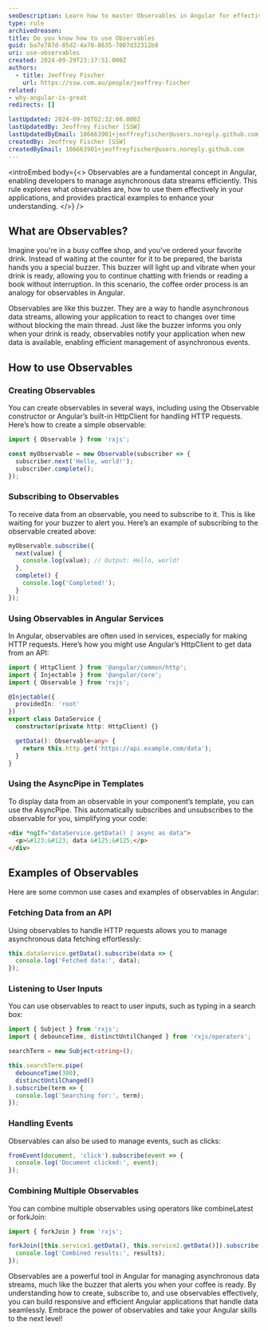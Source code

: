 ```yaml
---
seoDescription: Learn how to master Observables in Angular for effective asynchronous data handling, including creation, subscription, and combination techniques.
type: rule
archivedreason:
title: Do you know how to use Observables
guid: ba7e787d-85d2-4a70-8635-7007d32312b8
uri: use-observables
created: 2024-09-29T23:17:51.000Z
authors:
  - title: Jeoffrey Fischer
    url: https://ssw.com.au/people/jeoffrey-fischer
related:
- why-angular-is-great
redirects: []

lastUpdated: 2024-09-30T02:32:08.000Z
lastUpdatedBy: Jeoffrey Fischer [SSW]
lastUpdatedByEmail: 106663901+jeoffreyfischer@users.noreply.github.com
createdBy: Jeoffrey Fischer [SSW]
createdByEmail: 106663901+jeoffreyfischer@users.noreply.github.com
---
```


<introEmbed
  body={<>
Observables are a fundamental concept in Angular, enabling developers to manage asynchronous data streams efficiently.
This rule explores what observables are, how to use them effectively in your applications, and provides practical examples to enhance your understanding.
  </>}
/>
## What are Observables?

Imagine you're in a busy coffee shop, and you’ve ordered your favorite drink.
Instead of waiting at the counter for it to be prepared, the barista hands you a special buzzer.
This buzzer will light up and vibrate when your drink is ready, allowing you to continue chatting with friends or reading a book without interruption.
In this scenario, the coffee order process is an analogy for observables in Angular.

Observables are like this buzzer.
They are a way to handle asynchronous data streams, allowing your application to react to changes over time without blocking the main thread.
Just like the buzzer informs you only when your drink is ready, observables notify your application when new data is available, enabling efficient management of asynchronous events.

## How to use Observables

### Creating Observables

You can create observables in several ways, including using the Observable constructor or Angular’s built-in HttpClient for handling HTTP requests.
Here’s how to create a simple observable:

```typescript
import { Observable } from 'rxjs';

const myObservable = new Observable(subscriber => {
  subscriber.next('Hello, world!');
  subscriber.complete();
});
```

### Subscribing to Observables

To receive data from an observable, you need to subscribe to it.
This is like waiting for your buzzer to alert you.
Here’s an example of subscribing to the observable created above:

```typescript
myObservable.subscribe({
  next(value) {
    console.log(value); // Output: Hello, world!
  },
  complete() {
    console.log('Completed!');
  }
});
```

### Using Observables in Angular Services

In Angular, observables are often used in services, especially for making HTTP requests.
Here’s how you might use Angular’s HttpClient to get data from an API:

```typescript
import { HttpClient } from '@angular/common/http';
import { Injectable } from '@angular/core';
import { Observable } from 'rxjs';

@Injectable({
  providedIn: 'root'
})
export class DataService {
  constructor(private http: HttpClient) {}

  getData(): Observable<any> {
    return this.http.get('https://api.example.com/data');
  }
}
```

### Using the AsyncPipe in Templates

To display data from an observable in your component’s template, you can use the AsyncPipe.
This automatically subscribes and unsubscribes to the observable for you, simplifying your code:

```html
<div *ngIf="dataService.getData() | async as data">
  <p>&#123;&#123; data &#125;&#125;</p>
</div>
```

## Examples of Observables

Here are some common use cases and examples of observables in Angular:

### Fetching Data from an API

Using observables to handle HTTP requests allows you to manage asynchronous data fetching effortlessly:

```typescript
this.dataService.getData().subscribe(data => {
  console.log('Fetched data:', data);
});
```

### Listening to User Inputs

You can use observables to react to user inputs, such as typing in a search box:

```typescript
import { Subject } from 'rxjs';
import { debounceTime, distinctUntilChanged } from 'rxjs/operators';

searchTerm = new Subject<string>();

this.searchTerm.pipe(
  debounceTime(300),
  distinctUntilChanged()
).subscribe(term => {
  console.log('Searching for:', term);
});
```

### Handling Events

Observables can also be used to manage events, such as clicks:

```typescript
fromEvent(document, 'click').subscribe(event => {
  console.log('Document clicked:', event);
});
```

### Combining Multiple Observables

You can combine multiple observables using operators like combineLatest or forkJoin:

```typescript
import { forkJoin } from 'rxjs';

forkJoin([this.service1.getData(), this.service2.getData()]).subscribe(results => {
  console.log('Combined results:', results);
});
```

Observables are a powerful tool in Angular for managing asynchronous data streams, much like the buzzer that alerts you when your coffee is ready.
By understanding how to create, subscribe to, and use observables effectively, you can build responsive and efficient Angular applications that handle data seamlessly.
Embrace the power of observables and take your Angular skills to the next level!
